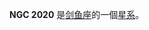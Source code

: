 {{NGCInfoBox|NGCID=NGC 2020|發現者=約翰·弗里德里希·威廉·赫歇爾|發現日期=1836年12月30日|其他編號=ESO 56-?148|曆元=J2000.0|赤經=5時33分12.7秒
|赤緯=-67°42'57"|星座=剑鱼座|星體=星系|星等=|表面亮度=|藍等=}}

'''NGC 2020''' 是[[剑鱼座|剑鱼座]]的一個[[星系|星系]]。

{{NGCReference|2020}}
{{Catalogs|NGC=2020}}